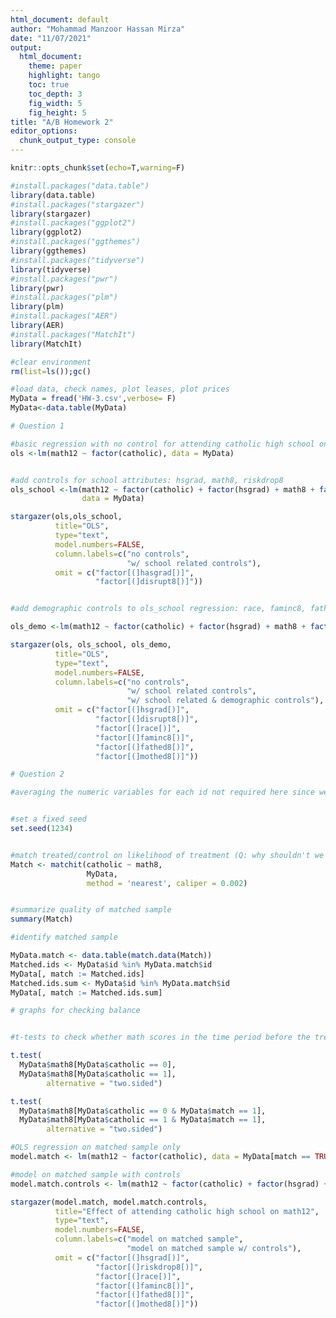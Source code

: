 ---
html_document: default
author: "Mohammad Manzoor Hassan Mirza"
date: "11/07/2021"
output:
  html_document:
    theme: paper
    highlight: tango
    toc: true
    toc_depth: 3
    fig_width: 5
    fig_height: 5
title: "A/B Homework 2"
editor_options:
  chunk_output_type: console
---

```{r setup, include=FALSE}

knitr::opts_chunk$set(echo=T,warning=F)

#install.packages("data.table")
library(data.table)
#install.packages("stargazer")
library(stargazer)
#install.packages("ggplot2")
library(ggplot2)
#install.packages("ggthemes")
library(ggthemes)
#install.packages("tidyverse")
library(tidyverse)
#install.packages("pwr")
library(pwr)
#install.packages("plm")
library(plm)
#install.packages("AER")
library(AER)
#install.packages("MatchIt")
library(MatchIt)

#clear environment
rm(list=ls());gc()

```

```{r}

#load data, check names, plot leases, plot prices
MyData = fread('HW-3.csv',verbose= F)
MyData<-data.table(MyData)
```

```{r}
# Question 1

#basic regression with no control for attending catholic high school on 12th grade math scores
ols <-lm(math12 ~ factor(catholic), data = MyData)


#add controls for school attributes: hsgrad, math8, riskdrop8  
ols_school <-lm(math12 ~ factor(catholic) + factor(hsgrad) + math8 + factor(riskdrop8), 
                data = MyData)

stargazer(ols,ols_school,
          title="OLS",
          type="text",
          model.numbers=FALSE,
          column.labels=c("no controls",
                          "w/ school related controls"),
          omit = c("factor[(]hasgrad[)]",
                   "factor[(]disrupt8[)]"))


#add demographic controls to ols_school regression: race, faminc8, fathed8, mothed8

ols_demo <-lm(math12 ~ factor(catholic) + factor(hsgrad) + math8 + factor(riskdrop8) + factor(race) + factor(faminc8) + factor(fathed8) + factor(mothed8), MyData)

stargazer(ols, ols_school, ols_demo,
          title="OLS",
          type="text",
          model.numbers=FALSE,
          column.labels=c("no controls",
                          "w/ school related controls",
                          "w/ school related & demographic controls"),
          omit = c("factor[(]hsgrad[)]",
                   "factor[(]disrupt8[)]",
                   "factor[(]race[)]",
                   "factor[(]faminc8[)]",
                   "factor[(]fathed8[)]",
                   "factor[(]mothed8[)]"))

```

```{r}
# Question 2

#averaging the numeric variables for each id not required here since we do not have multiple weeks for pre and post treatment


#set a fixed seed
set.seed(1234)


#match treated/control on likelihood of treatment (Q: why shouldn't we include read8: L4-3, Slide 6)
Match <- matchit(catholic ~ math8,
                 MyData,
                 method = 'nearest', caliper = 0.002)


#summarize quality of matched sample
summary(Match)
```

```{r}
#identify matched sample

MyData.match <- data.table(match.data(Match))
Matched.ids <- MyData$id %in% MyData.match$id
MyData[, match := Matched.ids]
Matched.ids.sum <- MyData$id %in% MyData.match$id
MyData[, match := Matched.ids.sum]
```

```{r}

# graphs for checking balance



```

```{r}
#t-tests to check whether math scores in the time period before the treatment (i.e. 8th grade) are statistically significant between the treatment and control group BEFORE and AFTER the match! 

t.test(
  MyData$math8[MyData$catholic == 0],
  MyData$math8[MyData$catholic == 1],
        alternative = "two.sided")

```

```{r}

t.test(
  MyData$math8[MyData$catholic == 0 & MyData$match == 1],
  MyData$math8[MyData$catholic == 1 & MyData$match == 1],
        alternative = "two.sided")

```

```{r}
#OLS regression on matched sample only
model.match <- lm(math12 ~ factor(catholic), data = MyData[match == TRUE])

#model on matched sample with controls 
model.match.controls <- lm(math12 ~ factor(catholic) + factor(hsgrad) + math8 + factor(riskdrop8) + factor(race) + factor(faminc8) + factor(fathed8) + factor(mothed8), data = MyData[match == TRUE])

stargazer(model.match, model.match.controls,
          title="Effect of attending catholic high school on math12",
          type="text",
          model.numbers=FALSE,
          column.labels=c("model on matched sample",
                          "model on matched sample w/ controls"),
          omit = c("factor[(]hsgrad[)]",
                   "factor[(]riskdrop8[)]",
                   "factor[(]race[)]",
                   "factor[(]faminc8[)]",
                   "factor[(]fathed8[)]",
                   "factor[(]mothed8[)]"))
```